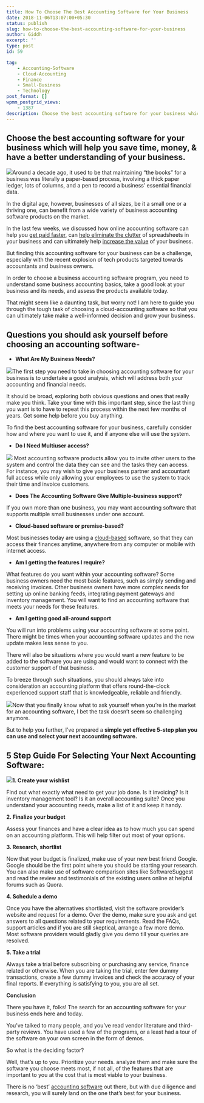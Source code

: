 ```yaml
---
title: How To Choose The Best Accounting Software for Your Business
date: 2018-11-06T13:07:00+05:30
status: publish
slug: how-to-choose-the-best-accounting-software-for-your-business
author: Giddh
excerpt: ''
type: post
id: 59

tag:
    - Accounting-Software
    - Cloud-Accounting
    - Finance
    - Small-Business
    - Technology
post_format: []
wpmm_postgrid_views:
    - 1387
description: Choose the best accounting software for your business which will help you save time, money, &amp; have a better understanding of your business.
---
```

Choose the best accounting software for your business which will help you save time, money, &amp; have a better understanding of your business. 
------------------------------------------------------------------------------------------------------------------------------------------------

<img class="wp-block-image size-large" src ="https://miro.medium.com/max/776/1*s8GNib3HhdNa0fGCyUqZDg.jpeg" />Around a decade ago, it used to be that maintaining “the books” for a business was literally a paper-based process, involving a thick paper ledger, lots of columns, and a pen to record a business’ essential financial data.

In the digital age, however, businesses of all sizes, be it a small one or a thriving one, can benefit from a wide variety of business accounting software products on the market.

In the last few weeks, we discussed how online accounting software can help you [get paid faster](https://giddh.com/blog/how-to-get-paid-faster-simple-tips-to-getting-paid-promptly-5ca25b72f18f), can [help eliminate the clutter](https://giddh.com/blog/why-you-need-freedom-from-the-clutter-of-spreadsheets-97a31cdcd146) of spreadsheets in your business and can ultimately help [increase the value](https://giddh.com/blog/want-to-increase-the-value-of-your-business-accurate-accounting-is-the-answer-75bae8a95901) of your business.

But finding this accounting software for your business can be a challenge, especially with the recent explosion of tech products targeted towards accountants and business owners.

In order to choose a business accounting software program, you need to understand some business accounting basics, take a good look at your business and its needs, and assess the products available today.

That might seem like a daunting task, but worry not! I am here to guide you through the tough task of choosing a cloud-accounting software so that you can ultimately take make a well-informed decision and grow your business.

Questions you should ask yourself before choosing an accounting software-
-------------------------------------------------------------------------

- **What Are My Business Needs?**

<img class="wp-block-image size-large" src = "https://miro.medium.com/max/2112/1*9nvLYWkrI8dC5ttVAn7RIw.jpeg" />The first step you need to take in choosing accounting software for your business is to undertake a good analysis, which will address both your accounting and financial needs.

It should be broad, exploring both obvious questions and ones that really make you think. Take your time with this important step, since the last thing you want is to have to repeat this process within the next few months of years. Get some help before you buy anything.

To find the best accounting software for your business, carefully consider how and where you want to use it, and if anyone else will use the system.

- **Do I Need Multiuser access?**

<img src = "../../uploads/2019/11/1_0K-cXqPMObSqi6s8XhHGeg.png" /> Most accounting software products allow you to invite other users to the system and control the data they can see and the tasks they can access.  
For instance, you may wish to give your business partner and accountant full access while only allowing your employees to use the system to track their time and invoice customers.

- **Does The Accounting Software Give Multiple-business support?**

If you own more than one business, you may want accounting software that supports multiple small businesses under one account.

- **Cloud-based software or premise-based?**

Most businesses today are using a [cloud-based](https://giddh.com/blog/benefits-of-cloud-based-accounting-software-45acd5a415db) software, so that they can access their finances anytime, anywhere from any computer or mobile with internet access.

- **Am I getting the features I require?**

What features do you want within your accounting software? Some business owners need the most basic features, such as simply sending and receiving invoices. Other business owners have more complex needs for setting up online banking feeds, integrating payment gateways and inventory management. You will want to find an accounting software that meets your needs for these features.

- **Am I getting good all-around support**

You will run into problems using your accounting software at some point. There might be times when your accounting software updates and the new update makes less sense to you.

There will also be situations where you would want a new feature to be added to the software you are using and would want to connect with the customer support of that business.

To breeze through such situations, you should always take into consideration an accounting platform that offers round-the-clock experienced support staff that is knowledgeable, reliable and friendly.

<img class="wp-block-image size-large" src = "https://miro.medium.com/max/660/1*hQDCEzuJXJGikhkySJWmhQ.jpeg" />Now that you finally know what to ask yourself when you’re in the market for an accounting software, I bet the task doesn’t seem so challenging anymore.

But to help you further, I’ve prepared a **simple yet effective 5-step plan you can use and select your next accounting software.**

5 Step Guide For Selecting Your Next Accounting Software:
---------------------------------------------------------

<img class="wp-block-image size-large" src = "https://miro.medium.com/max/2145/1*U-XQntYfWwRatHNWU3NpZA.jpeg" />**1. Create your wishlist**

Find out what exactly what need to get your job done. Is it invoicing? Is it inventory management tool? Is it an overall accounting suite? Once you understand your accounting needs, make a list of it and keep it handy.

**2. Finalize your budget**

Assess your finances and have a clear idea as to how much you can spend on an accounting platform. This will help filter out most of your options.

**3. Research, shortlist**

Now that your budget is finalized, make use of your new best friend Google. Google should be the first point where you should be starting your research. You can also make use of software comparison sites like SoftwareSuggest and read the review and testimonials of the existing users online at helpful forums such as Quora.

**4. Schedule a demo**

Once you have the alternatives shortlisted, visit the software provider’s website and request for a demo. Over the demo, make sure you ask and get answers to all questions related to your requirements. Read the FAQs, support articles and if you are still skeptical, arrange a few more demo. Most software providers would gladly give you demo till your queries are resolved.

**5. Take a trial**

Always take a trial before subscribing or purchasing any service, finance related or otherwise. When you are taking the trial, enter few dummy transactions, create a few dummy invoices and check the accuracy of your final reports. If everything is satisfying to you, you are all set.

**Conclusion**

There you have it, folks! The search for an accounting software for your business ends here and today.

You’ve talked to many people, and you’ve read vendor literature and third-party reviews. You have used a few of the programs, or a least had a tour of the software on your own screen in the form of demos.

So what is the deciding factor?

Well, that’s up to you. Prioritize your needs. analyze them and make sure the software you choose meets most, if not all, of the features that are important to you at the cost that is most viable to your business.

There is no ‘best’ [accounting software](https://giddh.com/) out there, but with due diligence and research, you will surely land on the one that’s best for your business.